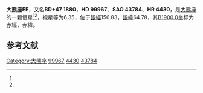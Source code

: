 {{Starbox begin
| name = 大熊座EE
}}
{{Starbox observe
| epoch = [[J2000.0|J2000.0]]
| constell = [[大熊座|大熊座]]<ref name=SIMBAD>{{cite web
 | url=http://simbad.u-strasbg.fr/simbad/sim-id?Ident=HR+4430
 | title =Pulsating variable Star
 | publisher=Centre de Données astronomiques de Strasbourg
 | work=SIMBAD
 | accessdate=2012-07-13}}</ref><ref name=DATA>{{cite web
 | url=http://vizier.u-strasbg.fr/viz-bin/VizieR-5?-out.add=.&-source=5050&-corr=PK=HR&-out.max=9999&HR=4430
 | title=VizieR Detailed Page
 | accessdate=2012-07-13
 | archive-date=2016-03-05
 | archive-url=https://web.archive.org/web/20160305220510/http://vizier.u-strasbg.fr/viz-bin/VizieR-5?-out.add=.&-source=5050&-corr=PK=HR&-out.max=9999&HR=4430
 | dead-url=no
 }}</ref>
| 星官 = 
| ra = {{RA|11|30|25}}<ref name=SIMBAD /><ref name=DATA />
| dec = {{DEC|+46|39|27}}<ref name=SIMBAD /><ref name=DATA />
| appmag_v = 6.35<ref name=SIMBAD /><ref name=DATA />
}}
{{Starbox character
| class = K2IIICN-1<ref name=SIMBAD /><ref name=DATA />
| b-v = 1.27<ref name=SIMBAD /><ref name=DATA />
| u-b = 1.19<ref name=SIMBAD /><ref name=DATA />
| r-i = <ref name=SIMBAD /><ref name=DATA />
| variable = 
}}
{{Starbox astrometry
| radial_v = 1.19
| prop_mo_ra = 27
| parallax = 
| p_error = 
}}
{{Starbox catalog
| names =BD+47 1880，[[SAO星表|SAO]] 43784，[[HD星表|HD]] 99967，[[HR星表|HR]] 4430}}
{{Starbox reference |Simbad=HR+4430}}
{{Starbox end}}

'''大熊座EE'''，又名'''BD+47 1880'''，'''HD 99967'''、'''SAO 43784'''、'''HR 4430'''，是[[大熊座|大熊座]]的一颗恒星<ref name=SIMBAD /><ref name=DATA />，视星等为6.35，位于[[銀道座標系|銀經]]156.83，[[銀道座標系|銀緯]]64.78，其[[B1900.0|B1900.0]]坐标为赤經{{RA|11|24|57.4}}，赤緯{{DEC|+47|64.78|29}}。

== 参考文献 ==
{{reflist}}

{{star-stub}}

{{大熊座恒星}}
[[Category:大熊座|Category:大熊座]]
[[Category:HD和HDE天體|99967]]
[[Category:HR天體|4430]]
[[Category:SAO天體|43784]]